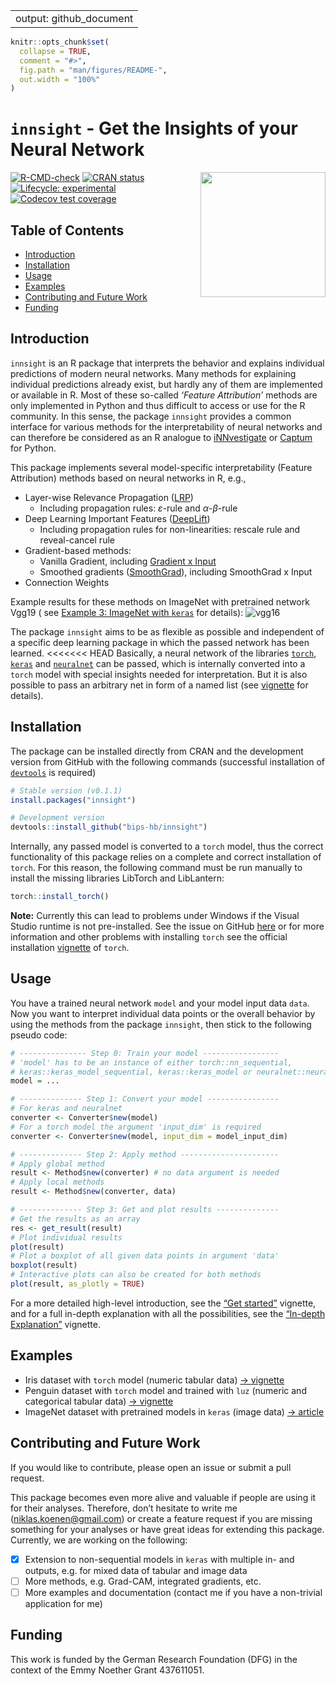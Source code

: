 
---
output: github_document
---

```r
knitr::opts_chunk$set(
  collapse = TRUE,
  comment = "#>",
  fig.path = "man/figures/README-",
  out.width = "100%"
)
```

# `innsight` - Get the Insights of your Neural Network
<a href='https://bips-hb.github.io/innsight/'><img src='man/figures/logo.png' align="right" width="200" /></a>

<!-- badges: start -->
[![R-CMD-check](https://github.com/bips-hb/innsight/actions/workflows/R-CMD-check.yaml/badge.svg)](https://github.com/bips-hb/innsight/actions/workflows/R-CMD-check.yaml)
[![CRAN status](https://www.r-pkg.org/badges/version/innsight)](https://CRAN.R-project.org/package=innsight)
[![Lifecycle: experimental](https://img.shields.io/badge/lifecycle-experimental-orange.svg)](https://lifecycle.r-lib.org/articles/stages.html#experimental)
[![Codecov test coverage](https://codecov.io/gh/bips-hb/innsight/branch/master/graph/badge.svg)](https://app.codecov.io/gh/bips-hb/innsight?branch=master)
<!-- badges: end -->

## Table of Contents

* [Introduction](#introduction)
* [Installation](#installation)
* [Usage](#usage)
* [Examples](#examples)
* [Contributing and Future Work](#contributing-and-future-work)
* [Funding](#funding)

## Introduction

`innsight` is an R package that interprets the behavior and explains individual
predictions of modern neural networks. Many methods for explaining individual
predictions already exist, but hardly any of them are implemented or 
available in R. Most of these so-called *'Feature Attribution'* methods are
only implemented in Python and thus difficult to access or use for the 
R community. In this sense, the package `innsight` provides a common interface
for various methods for the interpretability of neural networks and can 
therefore be considered as an R analogue to 
[iNNvestigate](https://github.com/albermax/innvestigate) or 
[Captum](https://captum.ai/) for Python.

This package implements several model-specific 
interpretability (Feature Attribution) methods based on neural networks in R, e.g., 

* Layer-wise Relevance Propagation ([LRP](https://doi.org/10.1371/journal.pone.0130140))
  * Including propagation rules: $\varepsilon$-rule and $\alpha$-$\beta$-rule
* Deep Learning Important Features ([DeepLift](https://arxiv.org/abs/1704.02685))
  * Including propagation rules for non-linearities: rescale rule and reveal-cancel rule
* Gradient-based methods:
  * Vanilla Gradient, including [Gradient x Input](https://www.jmlr.org/papers/v11/baehrens10a.html)
  * Smoothed gradients ([SmoothGrad](https://arxiv.org/abs/1706.03825)), including
  SmoothGrad x Input
* Connection Weights

Example results for these methods on ImageNet with pretrained network Vgg19 (
see [Example 3: ImageNet with `keras`](https://bips-hb.github.io/innsight/vignette/example_3_imagenet.html)
for details):
![vgg16](https://github.com/bips-hb/innsight/blob/master/man/images/Vgg19_result.png?raw=true)

The package `innsight` aims to be as flexible as possible and independent of a 
specific deep learning package in which the passed network has been learned. 
<<<<<<< HEAD
Basically, a neural network of the libraries [`torch`](https://torch.mlverse.org/), [`keras`](https://keras.rstudio.com/) and [`neuralnet`](https://CRAN.R-project.org/package=neuralnet)
can be passed, which is internally converted into a `torch` model with special
insights needed for interpretation. But it is also possible to pass an 
arbitrary net in form of a named list 
(see [vignette](https://bips-hb.github.io/innsight/vignette/detailed_overview.html#model-as-named-list) for details).

## Installation

The package can be installed directly from CRAN and the development version
from GitHub with the following commands (successful 
installation of [`devtools`](https://www.r-project.org/nosvn/pandoc/devtools.html) is required)

```r
# Stable version (v0.1.1)
install.packages("innsight")

# Development version
devtools::install_github("bips-hb/innsight")
```

Internally, any passed model is converted to a `torch` model, thus the correct 
functionality of this package relies on a complete and correct installation
of `torch`. For this reason, the following command must be run manually to 
install the missing libraries LibTorch and LibLantern:

```r
torch::install_torch()
```

**Note:** Currently this can lead to problems under Windows if the Visual 
Studio runtime is not pre-installed. See the issue on GitHub [here](https://github.com/mlverse/torch/issues/246#issuecomment-695097121) or
for more information and other problems with installing `torch` see the official
installation
[vignette](https://CRAN.R-project.org/package=torch/vignettes/installation.html)
of `torch`.

## Usage

You have a trained neural network `model` and your model input data `data`. Now
you want to interpret individual data points or the overall behavior by using
the methods from the package `innsight`, then stick to the following 
pseudo code:

```r
# --------------- Step 0: Train your model -----------------
# 'model' has to be an instance of either torch::nn_sequential, 
# keras::keras_model_sequential, keras::keras_model or neuralnet::neuralnet
model = ...

# -------------- Step 1: Convert your model ----------------
# For keras and neuralnet
converter <- Converter$new(model)
# For a torch model the argument 'input_dim' is required
converter <- Converter$new(model, input_dim = model_input_dim)

# -------------- Step 2: Apply method ----------------------
# Apply global method
result <- Method$new(converter) # no data argument is needed
# Apply local methods
result <- Method$new(converter, data)

# -------------- Step 3: Get and plot results --------------
# Get the results as an array
res <- get_result(result)
# Plot individual results
plot(result)
# Plot a boxplot of all given data points in argument 'data' 
boxplot(result)
# Interactive plots can also be created for both methods
plot(result, as_plotly = TRUE)
```

For a more detailed high-level introduction, see the ["Get started"](https://bips-hb.github.io/innsight/articles/innsight.html) vignette, and for a full in-depth explanation with all the possibilities, see 
the ["In-depth Explanation"](https://bips-hb.github.io/innsight/vignette/detailed_overview.html) vignette.


## Examples

- Iris dataset with `torch` model (numeric tabular data) 
[&#8594; vignette](https://bips-hb.github.io/innsight/vignette/example_1_iris.html)
- Penguin dataset with `torch` model and trained with `luz` (numeric and categorical tabular data)
[&#8594; vignette](https://bips-hb.github.io/innsight/vignette/example_2_penguin.html)
- ImageNet dataset with pretrained models in `keras` (image data)
[&#8594; article](https://bips-hb.github.io/innsight/vignette/example_3_imagenet.html)


## Contributing and Future Work

If you would like to contribute, please open an issue or submit a pull request.

This package becomes even more alive and valuable if people are using it for 
their analyses. Therefore, don't hesitate to write me (<niklas.koenen@gmail.com>) 
or create a feature request if you are missing something for your analyses or 
have great ideas for extending this package. Currently, we are working on the following:

- [x]  Extension to non-sequential models in `keras` with multiple in- and 
outputs, e.g. for mixed data of tabular and image data
- [ ]  More methods, e.g. Grad-CAM, integrated gradients, etc.
- [ ]  More examples and documentation (contact me if you have a non-trivial
application for me)

## Funding
This work is funded by the German Research Foundation (DFG) in the context
of the Emmy Noether Grant 437611051.

